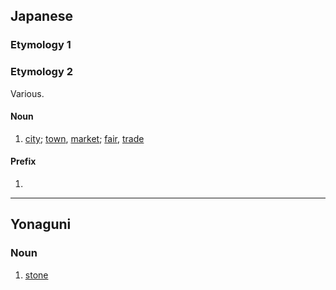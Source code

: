 ==Japanese==

===Etymology 1===
{{ja-see-kango|一|壱|位置|位地}}

===Etymology 2===
Various.

====Noun====
{{ja-noun}}

# {{ja-def|市}} [[city]]; [[town]], [[market]]; [[fair]], [[trade]]

====Prefix====
{{ja-pos|prefix}}

# {{ja-def|逸}}

----

==Yonaguni==

===Noun===
{{head|yoi|noun|romaji|ichi}}

# {{yoi-def|石}} [[stone]]